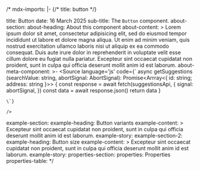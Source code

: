 /*
mdx-imports: |-
  {/* title: button */}

title: Button
date: 16 March 2025
sub-title: <Subtitle>The `Button` component.</Subtitle>
about-section:
  about-heading: About this component
  about-content: >
    Lorem ipsum dolor sit amet, consectetur adipisicing elit, sed do eiusmod
    tempor incididunt ut labore et dolore magna aliqua. Ut enim ad minim veniam,
    quis nostrud exercitation ullamco laboris nisi ut aliquip ex ea commodo
    consequat. Duis aute irure dolor in reprehenderit in voluptate velit esse
    cillum dolore eu fugiat nulla pariatur. Excepteur sint occaecat cupidatat
    non proident, sunt in culpa qui officia deserunt mollit anim id est laborum.
  about-meta-component: >-
    <Source
        language='js'
        code={\`
    async getSuggestions (searchValue: string, abortSignal: AbortSignal): Promise<Arrray<{ id: string; address: string }>> {
        const response = await fetch(suggestionsApi, {
            signal: abortSignal,
        })
        const data = await response.json()
        return data
    }

    \`}

    />
example-section:
  example-heading: Button variants
  example-content: >
    Excepteur sint occaecat cupidatat non proident, sunt in culpa qui officia
    deserunt mollit anim id est laborum.
  example-story: <Canvas of={stories.All} />
example-section-2:
  example-heading: Button size
  example-content: >
    Excepteur sint occaecat cupidatat non proident, sunt in culpa qui officia
    deserunt mollit anim id est laborum.
  example-story: <Canvas of={stories.Sizes} />
properties-section:
  properties: Properties
  properties-table: <Controls of={stories.Basic} />
*/
